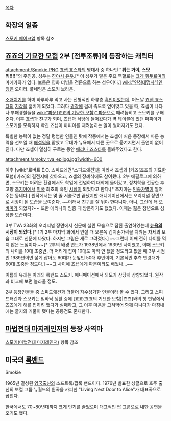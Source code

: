 [[목차]]
== 화장의 일종 ==
[[스모키 메이크업]] 항목 참조

== [[죠죠의 기묘한 모험]] 2부 [전투조류]에 등장하는 캐릭터 ==
attachment:/Smokie.PNG
[[죠셉 죠스타]]의 명대사 중 하나인 '''"튀는 거야, 스모키!!!!"'''의 주인공. 성우는 [[하야시 유우]].[* 이 성우가 맡은 주요 역할로는 [[크게 휘두르며]]의 마에카와가 있다. 보통은 영화 더빙을 전문으로 하는 성우이다.] [[wiki:"인칭대명사"1인칭]]은 오이라. 풀네임은 스모키 브라운.

[[소매치기]]를 하며 하루하루 먹고 사는 전형적인 하류층 [[흑인]]이었는데, 어느날 [[죠셉 죠스타]]의 [[지갑]]을 훔치게 되었다. 그러다 [[경찰]]에 걸려 죽도록 얻어맞고 있을 때, 죠셉이 나타나 부패경찰들을 [[wiki:"파문(죠죠의 기묘한 모험)" 파문]]으로 때려눕히고 스모키를 구해준다. 이후 죠셉과 친구가 되며, 죠셉과 식당에 들어갔다가 옆 테이블에 있던 마피아가 스모키를 모욕하자 빡친 죠셉이 마피아를 때려눕히는 일이 벌어지기도 했다.

특별한 능력이 없는 정말 평범한 인물인 탓에 작중에서는 죠셉이 처음 등장해서 파문 능력을 선보일 때 [[해설역]]을 맡았고 무대가 뉴욕에서 다른 곳으로 옮겨지면서 출연이 없어진다. 다만 죠셉이 열심히 구르는 동안 [[에리나 죠스타]]를 돌봐주었다고 한다. 

attachment:/smoky_tva_epilog.jpg?width=600

이후 [wiki:"로버트 E.O. 스피드왜건"스피드왜건]을 따라서 죠셉과 [카즈(죠죠의 기묘한 모험)|카즈]의 결전지에 찾아오고, 죠셉의 장례식에도 참여했다. 2부 에필로그에 의하면, 스모키는 어려운 환경에서도 학업에 전념하여 대학에 들어갔고, 정치학을 전공한 후 고향 [[조지아]]에서 [[미국]] 최초의 흑인 [[시장]]이 되었다고 한다.[* 조지아는 [[인종차별]]이 쩔어주는 동네다.] 원작에서는 몇 줄 서술로만 끝났지만 애니메이션에서는 오리지널 장면으로 시장이 된 모습을 보여준다. ~~이래서 친구를 잘 둬야 한다니까. 아니, 그런데 왜 [[오바마]]가 되었지?~~ 또한 에리나의 임종 때 방문하기도 했었다. 이때는 젊은 청년으로 성장한 모습이다.

3부 TVA 23화의 오리지널 장면에서 신문에 실린 모습으로 잠깐 출연하였는데 '''[[뉴욕]]의 시장이 되었다.'''[* 1기 2부 마지막 화에서 연설 때 오른쪽 검지손가락을 치켜든 자세의 모습 그대로 신문에 나왔다. 하지만 그림은 새로 그려졌다.] ~~그런데 어째 전혀 나이를 먹지 않은 느낌이다.~~[* 2부의 배경 연도가 1938년에서 1939년 사이였고, 이때 스모키의 나이를 10대 초중반, 더 어리게 잡아 10대도 아직 안 됐을 정도라고 봤을 때 3부 시점인 1989년이면 젊게 잡아도 60대가 눈앞인 50대 후반이며, 기본적인 추측 연령대가 60대 초중반 정도다.] ~~그 사이에 죠셉에게 파문이라도 배웠나...~~

이름의 유래는 아래의 록밴드 스모키. 애니메이션에서 외모가 상당히 상향되었다. 원작과 비교해 보면 놀라울 정도.

2부 등장인물들 중 스피드왜건과 더불어 자수성가한 인물이라 볼 수 있다. 그리고 스피드왜건과 스모키는 밑바닥 생활 중에 [죠죠(죠죠의 기묘한 모험)|죠죠]와의 첫 만남에서 죠죠에게 해를 입히려 했다가 실패하고, 그 이후 마음을 고쳐먹어 함께 다니다가 마침내에는 굴지의 거물이 됐다는 공통점도 존재한다.
== [[마법전대 마지레인저]]의 등장 사역마 ==
[[스모키(마법전대 마지레인저)]] 항목 참조

== 미국의 [[록밴드]] ==
Smokie 

1965년 결성된 [[영국]]출신의 소프트록/팝록 밴드이다. 1976년 발표한 싱글으로 호주 출신의 보컬 그룹 뉴월드의 원곡을 카피한 "Living Next Door to Alice"가 대표곡으로 꼽힌다.

한국에서도 70~80년대까지 크게 인기를 끌었으며 대표적인 팝 그룹으로 내한 공연을 오기도 했다.
